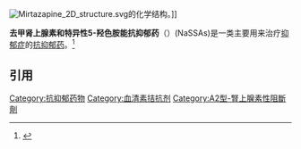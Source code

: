 [[File:Mirtazapine_2D_structure.svg|right]]的化学结构。]]

'''去甲肾上腺素和特异性5-羟色胺能抗抑郁药'''（{{lang-en|Noradrenergic and specific serotonergic antidepressants}}）(NaSSAs)是一类主要用来治疗[[抑郁症|抑郁症]]的[[抗抑郁药|抗抑郁药]]。<ref name="Julien2004">{{cite book | author = Robert M. Julien | title = A Primer Of Drug Action: A Comprehensive Guide To The Actions, Uses, And Side Effects Of Psychoactive Drugs | url = http://books.google.com/books?id=fhNkIsK4y9QC&pg=PA286 | accessdate = 23 April 2012 | date = 17 September 2004 | publisher = Macmillan | isbn = 978-0-7167-0615-1 | pages = 286 | archive-date = 2015-04-07 | archive-url = https://web.archive.org/web/20150407153734/http://books.google.com/books?id=fhNkIsK4y9QC&pg=PA286 | dead-url = no }}</ref>

==引用==
{{reflist}}
{{Chem-stub}}
{{抗抑郁药}}

[[Category:抗抑郁药物|Category:抗抑郁药物]]
[[Category:血清素拮抗剂|Category:血清素拮抗剂]]
[[Category:Α2型-腎上腺素性阻斷劑|Category:Α2型-腎上腺素性阻斷劑]]